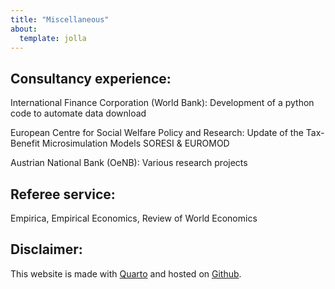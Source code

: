 ```yaml
---
title: "Miscellaneous"
about:
  template: jolla
---
```


## Consultancy experience:

International Finance Corporation (World Bank): Development of a python code to automate data download

European Centre for Social Welfare Policy and Research: Update of the Tax-Benefit Microsimulation Models SORESI & EUROMOD

Austrian National Bank (OeNB): Various research projects

## Referee service:
Empirica, Empirical Economics, Review of World Economics

## Disclaimer:
This website is made with <a href="https://quarto.org/">Quarto</a> and hosted on <a href="https://github.com/PhilippPoyntner/website">Github</a>.
<body>
   <div id = "result"></div>
   <script>
      var date = document.lastModified;
      document.getElementById("result").innerHTML = "The website was last updated on: " + date;
   </script>
</body>

